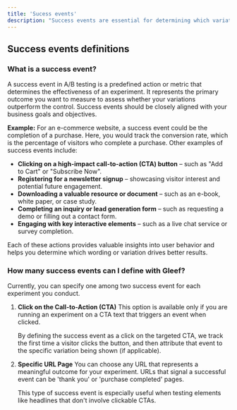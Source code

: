 ```yaml
---
title: 'Sucess events'
description: "Success events are essential for determining which variation performs better in an A/B test."
---
```


## Success events definitions
### What is a success event?
A success event in A/B testing is a predefined action or metric that determines the effectiveness of an experiment. It represents the primary outcome you want to measure to assess whether your variations outperform the control. Success events should be closely aligned with your business goals and objectives.

**Example:**
For an e-commerce website, a success event could be the completion of a purchase. Here, you would track the conversion rate, which is the percentage of visitors who complete a purchase. Other examples of success events include:
- **Clicking on a high-impact call-to-action (CTA) button** – such as "Add to Cart" or "Subscribe Now".
- **Registering for a newsletter signup** – showcasing visitor interest and potential future engagement.
- **Downloading a valuable resource or document** – such as an e-book, white paper, or case study.
- **Completing an inquiry or lead generation form** – such as requesting a demo or filling out a contact form.
- **Engaging with key interactive elements** – such as a live chat service or survey completion.

Each of these actions provides valuable insights into user behavior and helps you determine which wording or variation drives better results.

### How many success events can I define with Gleef?
Currently, you can specify one among two success event for each experiment you conduct.

1. **Click on the Call-to-Action (CTA)**
    <Warning>This option is available only if you are running an experiment on a CTA text that triggers an event when clicked.</Warning>
 
    By defining the success event as a click on the targeted CTA, we track the first time a visitor clicks the button, and then attribute that event to the specific variation being shown (if applicable).

2. **Specific URL Page**
    You can choose any URL that represents a meaningful outcome for your experiment. URLs that signal a successful event can be 'thank you' or 'purchase completed' pages. 
    
    This type of success event is especially useful when testing elements like headlines that don't involve clickable CTAs.